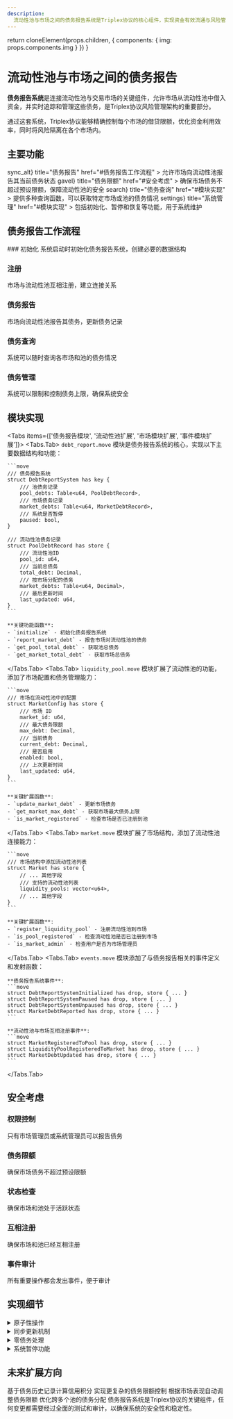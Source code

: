 ```yaml
---
description:
  流动性池与市场之间的债务报告系统是Triplex协议的核心组件，实现资金有效流通与风险管理，确保市场从流动性池中借入资金时的安全性和透明度。
---
```



  return cloneElement(props.children, {
    components: {
      img: props.components.img
    }
  })
}

# 流动性池与市场之间的债务报告

**债务报告系统**是连接流动性池与交易市场的关键组件，允许市场从流动性池中借入资金，并实时追踪和管理这些债务，是Triplex协议风险管理架构的重要部分。

<Callout type="info">
  通过这套系统，Triplex协议能够精确控制每个市场的借贷限额，优化资金利用效率，同时将风险隔离在各个市场内。
</Callout>

## 主要功能

<Cards num={2}>
  <Card
    icon={<span className="material-icons">sync_alt</span>}
    title="债务报告"
    href="#债务报告工作流程"
  >
    允许市场向流动性池报告其当前债务状态
  </Card>
  <Card
    icon={<span className="material-icons">gavel</span>}
    title="债务限额"
    href="#安全考虑"
  >
    确保市场债务不超过预设限额，保障流动性池的安全
  </Card>
  <Card
    icon={<span className="material-icons">search</span>}
    title="债务查询"
    href="#模块实现"
  >
    提供多种查询函数，可以获取特定市场或池的债务情况
  </Card>
  <Card
    icon={<span className="material-icons">settings</span>}
    title="系统管理"
    href="#模块实现"
  >
    包括初始化、暂停和恢复等功能，用于系统维护
  </Card>
</Cards>

## 债务报告工作流程

<Steps>
### 初始化
系统启动时初始化债务报告系统，创建必要的数据结构

### 注册
市场与流动性池互相注册，建立连接关系

### 债务报告
市场向流动性池报告其债务，更新债务记录

### 债务查询
系统可以随时查询各市场和池的债务情况

### 债务管理
系统可以限制和控制债务上限，确保系统安全
</Steps>

## 模块实现

<Tabs items={['债务报告模块', '流动性池扩展', '市场模块扩展', '事件模块扩展']}>
  <Tabs.Tab>
    `debt_report.move` 模块是债务报告系统的核心，实现以下主要数据结构和功能：

    ```move
    /// 债务报告系统
    struct DebtReportSystem has key {
        /// 池债务记录
        pool_debts: Table<u64, PoolDebtRecord>,
        /// 市场债务记录
        market_debts: Table<u64, MarketDebtRecord>,
        /// 系统是否暂停
        paused: bool,
    }

    /// 流动性池债务记录
    struct PoolDebtRecord has store {
        /// 流动性池ID
        pool_id: u64,
        /// 当前总债务
        total_debt: Decimal,
        /// 按市场分配的债务
        market_debts: Table<u64, Decimal>,
        /// 最后更新时间
        last_updated: u64,
    }
    ```

    **关键功能函数**:
    - `initialize` - 初始化债务报告系统
    - `report_market_debt` - 报告市场对流动性池的债务
    - `get_pool_total_debt` - 获取池总债务
    - `get_market_total_debt` - 获取市场总债务
  </Tabs.Tab>
  <Tabs.Tab>
    `liquidity_pool.move` 模块扩展了流动性池的功能，添加了市场配置和债务管理能力：

    ```move
    /// 市场在流动性池中的配置
    struct MarketConfig has store {
        /// 市场 ID
        market_id: u64,
        /// 最大债务限额
        max_debt: Decimal,
        /// 当前债务
        current_debt: Decimal,
        /// 是否启用
        enabled: bool,
        /// 上次更新时间
        last_updated: u64,
    }
    ```

    **关键扩展函数**:
    - `update_market_debt` - 更新市场债务
    - `get_market_max_debt` - 获取市场最大债务上限
    - `is_market_registered` - 检查市场是否已注册到池
  </Tabs.Tab>
  <Tabs.Tab>
    `market.move` 模块扩展了市场结构，添加了流动性池连接能力：

    ```move
    /// 市场结构中添加流动性池列表
    struct Market has store {
        // ... 其他字段
        /// 支持的流动性池列表
        liquidity_pools: vector<u64>,
        // ... 其他字段
    }
    ```

    **关键扩展函数**:
    - `register_liquidity_pool` - 注册流动性池到市场
    - `is_pool_registered` - 检查流动性池是否已注册到市场
    - `is_market_admin` - 检查用户是否为市场管理员
  </Tabs.Tab>
  <Tabs.Tab>
    `events.move` 模块添加了与债务报告相关的事件定义和发射函数：

    **债务报告系统事件**:
    ```move
    struct DebtReportSystemInitialized has drop, store { ... }
    struct DebtReportSystemPaused has drop, store { ... }
    struct DebtReportSystemUnpaused has drop, store { ... }
    struct MarketDebtReported has drop, store { ... }
    ```

    **流动性池与市场互相注册事件**:
    ```move
    struct MarketRegisteredToPool has drop, store { ... }
    struct LiquidityPoolRegisteredToMarket has drop, store { ... }
    struct MarketDebtUpdated has drop, store { ... }
    ```
  </Tabs.Tab>
</Tabs>

## 安全考虑

<div className="grid grid-cols-1 gap-4 md:grid-cols-2">
  <div className="p-4 border rounded-lg">
    <h3 className="font-bold">权限控制</h3>
    <p>只有市场管理员或系统管理员可以报告债务</p>
  </div>
  <div className="p-4 border rounded-lg">
    <h3 className="font-bold">债务限额</h3>
    <p>确保市场债务不超过预设限额</p>
  </div>
  <div className="p-4 border rounded-lg">
    <h3 className="font-bold">状态检查</h3>
    <p>确保市场和池处于活跃状态</p>
  </div>
  <div className="p-4 border rounded-lg">
    <h3 className="font-bold">互相注册</h3>
    <p>确保市场和池已经互相注册</p>
  </div>
  <div className="p-4 border rounded-lg">
    <h3 className="font-bold">事件审计</h3>
    <p>所有重要操作都会发出事件，便于审计</p>
  </div>
</div>

## 实现细节

<details>
  <summary>原子性操作</summary>
  债务报告操作是原子的，确保数据一致性。在单个事务中完成对市场和池两方面的债务记录更新，不会出现数据不一致的情况。
</details>

<details>
  <summary>同步更新机制</summary>
  同时更新市场和池的债务记录，保持双向同步。任何债务变更都会同时反映在市场记录和池记录中，确保系统数据的完整性。
</details>

<details>
  <summary>零债务处理</summary>
  提供清除债务的便捷功能。当市场不再需要使用池中的资金时，可以通过一个简单的函数调用清除所有债务记录。
</details>

<details>
  <summary>系统暂停功能</summary>
  在必要时可以暂停系统进行维护。这确保了在系统需要升级或修复问题时，可以安全地暂停债务报告功能。
</details>

## 未来扩展方向

<Cards num={2}>
  <Card
    title="债务积分系统"
    href="#"
  >
    基于债务历史记录计算信用积分
  </Card>
  <Card
    title="多层级债务限额"
    href="#"
  >
    实现更复杂的债务限额控制
  </Card>
  <Card
    title="债务自动调整"
    href="#"
  >
    根据市场表现自动调整债务限额
  </Card>
  <Card
    title="跨池债务优化"
    href="#"
  >
    优化跨多个池的债务分配
  </Card>
</Cards>

<Callout type="warning">
  债务报告系统是Triplex协议的关键组件，任何变更都需要经过全面的测试和审计，以确保系统的安全性和稳定性。
</Callout> 